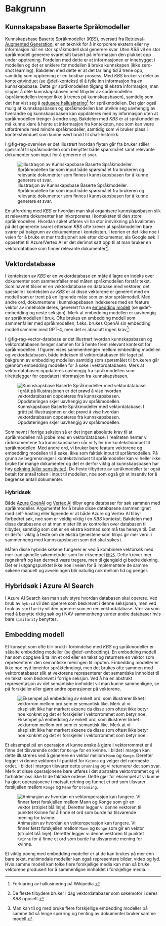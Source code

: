# Bakgrunn {#sec-bakgrunn}

## Kunnskapsbase Baserte Språkmodeller

Kunnskapsbase Baserte Språkmodeller (_KBS_), oversatt fra [Retrieval-Augmented
Generation][wiki_rag], er en teknikk for å inkorporere ekstern eller ny
informasjon når en stor språkmodell skal generere svar. Uten _KBS_ vil en stor
språkmodell generere svaret sitt basert på informasjon den plukket opp under
opptrening. Fordelen med dette er at informasjonen er innebygget i modellen og
det er enklere for modellen å bruke kunnskapen (ikke zero-shot learning).
Bakdelen med dette er at det tar lang tid å trene opp, samtidig som opptrening
er en kostbar prosess. Med _KBS_ bruker vi deler av
[kontekstvinduet][openai_token] (se @def-kontekst) til å fylle inn informasjon
fra en kunnskapsbase. Dette gir språkmodellen tilgang til ekstra informasjon,
man slipper å dele kunnskapsbasen med tilbyder av språkmodellen (språkmodellen
trenger ikke å trenes på kunnskapsbasen), samtidig som det har vist seg å
[redusere hallusinering[^2] for språkmodellen][rag_paper]. Det gjør også mulig
at kunnskapsbasen og språkmodellen kan utvikle seg uavhengig av hverandre og
kunnskapsbasen kan oppdateres med ny informasjon uten at språkmodellen trenger å
endre seg. Bakdelen med _KBS_ er at språkmodellen må kunne klare å hente ut
informasjon fra konteksten, noe som kan være utfordrende med mindre
språkmodeller, samtidig som vi bruker plass i kontekstvinduet som kunne vært
brukt til chat-historikk.

I @fig-rag-overview er det illustrert hvordan flyten går fra bruker stiller
spørsmål til språkmodellen som benytter både spørsmålet samt relevante
dokumenter som input for å generere et svar.

![Illustrasjon av Kunnskapsbase Baserte Språkmodeller. Språkmodellen tar som
input både spørsmålet fra brukeren og relevante dokumenter som finnes i
kunnskapsbasen for å kunne generere et
svar.](assets/images/rag_overview.png){#fig-rag-overview}

En utfordring med _KBS_ er hvordan man skal organisere kunnskapsbasen slik at
relevante dokumenter kan inkorporeres i konteksten til den store språkmodellen.
Hvordan søket utføres vil ha stor innvirkning på kvaliteten på det genererte
svaret ettersom _KBS_ ofte krever at språkmodellen bare svarer på bakgrunn av
dokumentene i konteksten. I teorien er det ikke noe i veien for å bruke et mer
tradisjonelt søk etter dokumenter, ala Google søk. I oppsettet til Azure/Vertex
AI er det derimot satt opp til at man bruker en vektordatabase som finner
relevante dokumenter[^1].

## Vektordatabase {#sec-vektordatabase}

I konteksten av _KBS_ er en vektordatabase en måte å lagre en indeks over
dokumenter som sammenfaller med måten språkmodellen forstår tekst. Som navnet
tilsier er en vektordatabase en database med vektorer, det spesielle i
konteksten av _KBS_ er at disse vektorene er generert med en modell som er trent
på en lignende måte som en stor språkmodell. Med andre ord, dokumentene i
kunnskapsbasen indekseres med en feature vektor av inneholde deres, generert fra
en [embedding modell][wiki_embedding] (se @def-embedding og neste seksjon). Merk
at embedding modellen er uavhengig av språkmodellen i bruk. Ofte brukes en
embedding modell som sammenfaller med språkmodellen, f.eks. brukes OpenAI sin
embedding modell sammen med GPT-4, men det er absolutt ingen krav[^3].

I @fig-rag-vector-database er det illustrert hvordan kunnskapsbasen og
vektordatabasen henger sammen for å hente frem relevant kontekst for
språkmodellen. I figuren vises sammenhengen mellom embedding modellen og
vektordatabasen, både indeksen til vektordatabasen blir laget på bakgrunn av
embedding modellen samtidig som spørsmålet til brukeren går gjennom embedding
modellen for å søke i vektordatabasen. Merk at vektordatabasen oppdateres
uavhengig fra språkmodellen som tilrettelegger for oppdatert informasjon fra
kunnskapsbasen.

![Kunnskapsbase Baserte Språkmodeller med vektordatabase. I grått på
illustrasjonen er det prøvd å vise hvordan vektordatabasen oppdateres fra
kunnskapsbasen. Oppdateringen skjer uavhengig av
språkmodellen.](assets/images/rag_vector_database.png){#fig-rag-vector-database}

Som nevnt i forrige seksjon så er det ingen absolutte krav til at språkmodellen
må jobbe med en vektordatabase. I realiteten henter vi rådokumentene fra
kunnskapsbasen når vi fyller inn kontekstvinduet til språkmodellen. Med andre
ord, vi bruker bare feature vektorene og embedding modellen til å søke, ikke som
faktisk input til språkmodellen. På grunn av begrensninger i kontekstvinduet til
språkmodeller kan vi heller ikke bruke for mange dokumenter og det er derfor
viktig at kunnskapsbasen har høy [dekning (eller sensitivitet)][wiki_recall_nn].
De fleste tilbydere av språkmodeller tar også betalt for antall token i input
til modellen, noe som også gir et insentiv for å begrense antall dokumenter.

### Hybridsøk

Både [Azure OpenAI][azure_ai_search] og [Vertex AI][vertex_ai_search] tilbyr
egne databaser for søk sammen med språkmodeller. Argumentet for å bruke disse
databasene sammenlignet med self-hosting eller lignende er at både Azure og Vertex
AI tilbyr forbedret søk, noe som er veldig viktig i en _KBS_ kontekst. Bakdelen
med disse databasene er at man mister litt av kontrollen over databasen til
tilbyder, samtidig som det er en ekstra kostnad som må tas hensyn til. Det er
derfor viktig å teste om de ekstra tjenestene som tilbys gir mer verdi i
sammenheng med kunnskapsbasen som det skal søkes i.

Måten disse hybride søkene fungerer er ved å kombinere vektorsøk med mer
tradisjonelle søkemetoder som for eksempel [`BM25`][wiki_bm25]. Dette krever mer
regnekraft og kan dermed være tregere, men til gjengjeld gi bedre dekning. Det
er i utgangspunktet ikke noe i veien for å implementere de samme søkene manuelt
og avveiningen blir naturlig nok mellom tid og penger.

::: {.callout-caution collapse="true"}
## Hybridsøk i Azure AI Search
I Azure AI Search kan man selv styre hvordan databasen skal operere. Ved bruk av
`hybrid` vil den operere som beskrevet i denne seksjonen, men ved bruk av
`similarity` vil den operere som en ren vektordatabase. Vær varsom med å benytte
riktig søk og i NAV sammenheng vurder andre databaser hvis bare `similarity`
benyttes.
:::

## Embedding modell

Et konsept som ofte blir brukt i forbindelse med *KBS* og språkmodeller er
såkalte embedding modeller (se @def-embedding). En embedding modell har som
oppgave å ta inn et ord eller en tekst og returnere en vektor som representerer
den semantiske meningen til inputen. Embedding modeller er ikke noe nytt
innenfor språkteknologi, men det brukes ofte sammen med vektordatabaser slik at
vektorene representerer det semantiske innholdet til en tekst, som beskrevet i
forrige seksjon. Ved å ha en abstrakt representasjon av det semantiske innholdet
vil man kunne sammenligne, se på forskjeller eller gjøre andre operasjoner på
vektorene.

:::{.column-margin}
![Eksempel på embedding av enkelt ord, som illustrerer likhet i vektorrom mellom
ord som er semantisk like. Merk at vi eksplisitt ikke har markert aksene da
disse som oftest ikke betyr noe konkret og det er forskjeller i vektorrommet som
betyr noe.](./assets/images/word_embedding_illustration.png)
:::

Et eksempel på en operasjon vi kunne ønske å gjøre i vektorrommet er å finne det
tilsvarende ordet for `Konge` for en kvinne. I bildet i margen kan dette
illustreres ved å generere en vektor mellom `Mann` og `Konge`. Deretter legger
vi denne vektoren til punktet for `Kvinne` og velger det nærmeste ordet. I
bildet i margen tilsvarer dette `Dronning` og vi returnerer det som svar. Merk
at disse operasjonene bare utføres i det abstrakte vektorrommet og vi forholder
oss ikke til de faktiske ordene. Dette gjør for eksempel at vi kunne ha gjort
operasjonene i motsatt retning og funnet et ord som tilsvarer forskjellen mellom
`Konge` og `Mann` for `Dronning`.

:::{.column-margin}
![Animasjon av hvordan en vektoroperasjon kan
fungere. Vi finner først forskjellen mellom `Mann` og `Konge` som gir en vektor
(striplet blå linje). Deretter legger vi denne vektoren til punktet `Kvinne` for å
finne et ord som burde ha tilsvarende mening for
kvinne.](./assets/images/word_embedding_illustration.gif)
:::

Et viktig poeng med embedding modeller er at de kan brukes på mer enn bare
tekst, multimodale modeller kan også representere bilder, video og lyd. Hvis
samme modell kan tolke flere forskjellige media kan man så bruke vektorene
produsert for å sammenligne innholdet i forskjellige media.

[wiki_rag]: https://en.wikipedia.org/wiki/Prompt_engineering#Retrieval-augmented_generation
[openai_token]: https://platform.openai.com/docs/introduction/tokens
[wiki_embedding]: https://en.wikipedia.org/wiki/Sentence_embedding
[rag_paper]: https://arxiv.org/abs/2403.10446
[wiki_recall_nn]: https://nn.wikipedia.org/wiki/Presisjon_og_dekning
[azure_ai_search]: https://azure.microsoft.com/en-us/products/ai-services/ai-search
[vertex_ai_search]: https://cloud.google.com/enterprise-search?hl=nb
[wiki_bm25]: https://en.wikipedia.org/wiki/Okapi_BM25
[nais_doc]: https://doc.nais.io/
[pgvector]: https://github.com/pgvector/pgvector
[pgvector_gcp]: https://cloud.google.com/blog/products/databases/faster-similarity-search-performance-with-pgvector-indexes

[^1]: De fleste tilbydere bruker i dag vektordatabaser som søkemotor i deres
_KBS_ oppsett.
[^2]: Forklaring av hallusinering [på Wikipedia](https://en.wikipedia.org/wiki/Hallucination_%28artificial_intelligence%29).
[^3]: Man kan til og med bruke flere forskjellige embedding modeller på samme
tid så lenge spørring og henting av dokumenter bruker samme modell.
